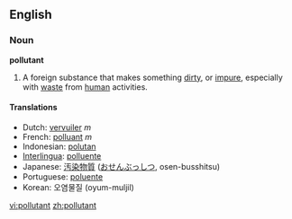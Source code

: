 ==English==

===Noun===
'''pollutant'''

# A foreign substance that makes something [[dirty]], or [[impure]], especially with [[waste]] from [[human]] activities.

====Translations====
*Dutch: [[vervuiler]] ''m''
*French: [[polluant]] ''m''
*Indonesian: [[polutan]]
*[[Interlingua]]: [[polluente]]
*Japanese: [[汚染物質]] ([[おせんぶっしつ]], osen-busshitsu)
*Portuguese: [[poluente]]
*Korean: 오염물질 (oyum-muljil)

[[vi:pollutant]]
[[zh:pollutant]]